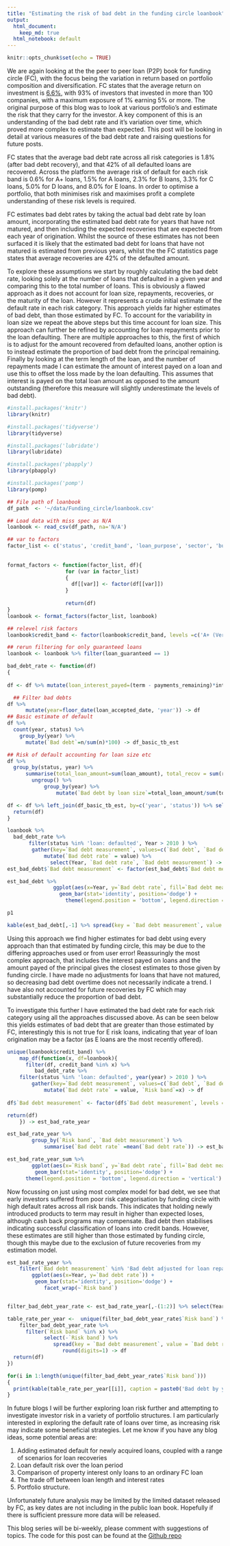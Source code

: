 ```yaml
---
title: "Estimating the risk of bad debt in the funding circle loanbook"
output:
  html_document:
    keep_md: true
  html_notebook: default
---
```



```r
knitr::opts_chunk$set(echo = TRUE)
```

We are again looking at the the peer to peer loan (P2P) book for funding circle (FC), with the focus being the variation in return based on portfolio composition and diversification. FC states that the average return on investment is [6.6%](https://www.fundingcircle.com/uk/statistics/),  with 93% of investors that invested in more than 100 companies, with a maximum exposure of 1% earning 5% or more. The original purpose of this blog was to look at various portfolio's and estimate the risk that they carry for the investor. A key component of this is an understanding of the bad debt rate and it's variation over time, which proved more complex to estimate than expected. This post will be looking in detail at various measures of the bad debt rate and raising questions for future posts.

FC states that the average bad debt rate across all risk categories is 1.8% (after bad debt recovery), and that 42% of all defaulted loans are recovered. Across the platform the average risk of default for each risk band is 0.6% for A+ loans,  1.5%	for A loans, 2.3% for B loans, 3.3% for C loans, 5.0% for D loans, and 8.0% for E loans. In order to optimise a portfolio, that both minimises risk and maximises profit a complete understanding of these risk levels is required.

FC estimates bad debt rates by taking the actual bad debt rate by loan amount, incorporating the estimated bad debt rate for years that have not matured, and then including the expected recoveries that are expected from each year of origination. Whilst the source of these estimates has not been surfaced it is likely that the estimated bad debt for loans that have not matured is estimated from previous years, whilst the the FC statistics page states that average recoveries are 42% of the defaulted amount. 

To explore these assumptions we start by roughly calculating the bad debt rate, looking solely at the number of loans that defaulted in a given year and comparing this to the total number of loans. This is obviously a flawed approach as it does not account for loan size, repayments, recoveries, or the maturity of the loan. However it represents a crude initial estimate of the default rate in each risk category. This approach yields far higher estimates of bad debt, than those estimated by FC. To account for the variability in loan size we repeat the above steps but this time account for loan size. This approach can further be refined by accounting for loan repayments prior to the loan defaulting. There are multiple approaches to this, the first of which is to adjust for the amount recovered from defaulted loans, another option is to instead estimate the proportion of bad debt from the principal remaining. Finally by looking at the term length of the loan, and the number of repayments made I can estimate the amount of interest payed on a loan and use this to offset the loss made by the loan defaulting. This assumes that interest is payed on the total loan amount as opposed to the amount outstanding (therefore this measure will slightly underestimate the levels of bad debt).

```r
#install.packages('knitr')
library(knitr)

#install.packages('tidyverse')
library(tidyverse)

#install.packages('lubridate')
library(lubridate)

#install.packages('pbapply')
library(pbapply)

#install.packages('pomp')
library(pomp)
```

```r
## File path of loanbook 
df_path  <- '~/data/Funding_circle/loanbook.csv'

## Load data with miss spec as N/A
loanbook <- read_csv(df_path, na='N/A')

## var to factors
factor_list <- c('status', 'credit_band', 'loan_purpose', 'sector', 'business_type_name', 'region_name', 'whole_loan', 'repayment_type', 'security_taken')
                 
                 
format_factors <- function(factor_list, df){
                   for (var in factor_list)
                   {
                     df[[var]] <- factor(df[[var]])
                   }
                   
                   return(df)
}
loanbook <- format_factors(factor_list, loanbook)

## relevel risk factors
loanbook$credit_band <- factor(loanbook$credit_band, levels =c('A+ (Very low risk)', 'A (Low risk)', 'B (Below average risk)', 'C (Average risk)', 'D', 'E'))

## rerun filtering for only guaranteed loans
loanbook <- loanbook %>% filter(loan_guaranteed == 1) 
```

```r
bad_debt_rate <- function(df)
{
  
df <- df %>% mutate(loan_interest_payed=(term - payments_remaining)*interest_rate*loan_amount/(100*12))

  ## Filter bad debts
df %>% 
      mutate(year=floor_date(loan_accepted_date, 'year')) -> df
## Basic estimate of default  
df %>% 
  count(year, status) %>%
    group_by(year) %>% 
      mutate(`Bad debt`=n/sum(n)*100) -> df_basic_tb_est

## Risk of default accounting for loan size etc
df %>%
  group_by(status, year) %>% 
      summarise(total_loan_amount=sum(loan_amount), total_recov = sum(recoveries), total_princ_remaining = sum(principal_remaining), total_interest_payed=sum(loan_interest_payed)) %>%
        ungroup() %>%
            group_by(year) %>% 
                mutate(`Bad debt by loan size`=total_loan_amount/sum(total_loan_amount)*100, `Bad debt adjusted by recoveries` = (total_loan_amount - total_recov)/sum(total_loan_amount)*100, `Bad debt adjusted for principal remaining`= total_princ_remaining/sum(total_loan_amount)*100, `Bad debt adjusted for loan repayment and principal remaining` = (total_princ_remaining - total_interest_payed)/sum(total_loan_amount)*100 ) -> df

df <- df %>% left_join(df_basic_tb_est, by=c('year', 'status')) %>% select(-n, everything()) %>% mutate(Year=year(year))
  return(df)
}
```

```r
loanbook %>% 
  bad_debt_rate %>% 
       filter(status %in% 'loan: defaulted', Year > 2010 ) %>% 
        gather(key=`Bad debt measurement`, values=c(`Bad debt`, `Bad debt by loan size`, `Bad debt adjusted by recoveries`, `Bad debt adjusted for principal remaining`, `Bad debt adjusted for loan repayment and principal remaining`)) %>% 
            mutate(`Bad debt rate` = value) %>%
              select(Year, `Bad debt rate`, `Bad debt measurement`) -> est_bad_debt
est_bad_debt$`Bad debt measurement` <- factor(est_bad_debt$`Bad debt measurement`, levels = c('Bad debt', 'Bad debt by loan size', 'Bad debt adjusted by recoveries', 'Bad debt adjusted for principal remaining', 'Bad debt adjusted for loan repayment and principal remaining'))

est_bad_debt %>% 
               ggplot(aes(x=Year, y=`Bad debt rate`, fill=`Bad debt measurement`)) + 
                 geom_bar(stat='identity', position='dodge') +
                   theme(legend.position = 'bottom', legend.direction = 'vertical') -> p1

p1
```

```r
kable(est_bad_debt[,-1] %>% spread(key = `Bad debt measurement`, value = `Bad debt rate`) %>% round(digits=1), caption = 'Bad debt by year, using a simple proportion of loans, by total loan values, after adjusting for recoveries, after adjusting for the principal remaining, and after adjusting for both the principal remaining, and interest payed')
```


Using this approach we find higher estimates for bad debt using every approach than that estimated by funding circle, this may be due to the differing approaches used or from user error! Reassuringly the most complex approach, that includes the interest payed on loans and the amount payed of the principal gives the closest estimates to those given by funding circle. I have made no adjustments for loans that have not matured, so decreasing bad debt overtime does not necessarily indicate a trend. I have also not accounted for future recoveries by FC which may substantially reduce the proportion of bad debt. 


To investigate this further I have estimated the bad debt rate for each risk category using all the approaches discussed above. As can be seen below this yields estimates of bad debt that are greater than those estimated by FC, interestingly this is not true for E risk loans, indicating that year of loan origination may be a factor (as E loans are the most recently offered).

```r
unique(loanbook$credit_band) %>% 
    map_df(function(x, df=loanbook){
      filter(df, credit_band %in% x) %>% 
         bad_debt_rate %>% 
    filter(status %in% 'loan: defaulted', year(year) > 2010 ) %>% 
        gather(key=`Bad debt measurement`, values=c(`Bad debt`, `Bad debt by loan size`, `Bad debt adjusted by recoveries`, `Bad debt adjusted for principal remaining`, `Bad debt adjusted for loan repayment and principal remaining`)) %>% 
            mutate(`Bad debt rate` = value, `Risk band`=x) -> df
      
df$`Bad debt measurement` <- factor(df$`Bad debt measurement`, levels = c('Bad debt', 'Bad debt by loan size', 'Bad debt adjusted by recoveries', 'Bad debt adjusted for principal remaining', 'Bad debt adjusted for loan repayment and principal remaining'))

return(df)
    }) -> est_bad_rate_year
```

```r
est_bad_rate_year %>% 
        group_by(`Risk band`, `Bad debt measurement`) %>% 
            summarise(`Bad debt rate` =mean(`Bad debt rate`)) -> est_bad_rate_year_sum

est_bad_rate_year_sum %>% 
        ggplot(aes(x=`Risk band`, y=`Bad debt rate`, fill=`Bad debt measurement`)) + 
         geom_bar(stat='identity', position='dodge') +
      theme(legend.position = 'bottom', legend.direction = 'vertical')
```

Now focussing on just using most complex model for bad debt, we see that early investors suffered from poor risk categorisation by funding circle with high default rates across all risk bands. This indicates that holding newly introduced products to term may result in higher than expected loses, although cash back programs may compensate. Bad debt then stabilises indicating successful classification of loans into credit bands. However, these estimates are still higher than those estimated by funding circle, though this maybe due to the exclusion of future recoveries from my estimation model.

```r
est_bad_rate_year %>% 
    filter(`Bad debt measurement` %in% 'Bad debt adjusted for loan repayment and principal remaining') %>% 
        ggplot(aes(x=Year, y=`Bad debt rate`)) + 
         geom_bar(stat='identity', position='dodge') +
            facet_wrap(~`Risk band`) 


filter_bad_debt_year_rate <- est_bad_rate_year[,-(1:2)] %>% select(Year, `Risk band`,  `Bad debt rate`, `Bad debt measurement`) 

table_rate_per_year <-  unique(filter_bad_debt_year_rate$`Risk band`) %>% map(function(x){
    filter_bad_debt_year_rate %>% 
      filter(`Risk band` %in% x) %>% 
            select(-`Risk band`) %>% 
               spread(key = `Bad debt measurement`, value = `Bad debt rate`) %>% 
                  round(digits=1) -> df
  return(df)
})

for(i in 1:length(unique(filter_bad_debt_year_rate$`Risk band`)))
{
  print(kable(table_rate_per_year[[i]], caption = paste0('Bad debt by year for ', unique(filter_bad_debt_year_rate$`Risk band`)[i], ' loans')))
}
```


In future blogs I will be further exploring loan risk further and attempting to investigate investor risk in a variety of portfolio structures. I am particularly interested in exploring the default rate of loans over time, as increasing risk may indicate some beneficial strategies. Let me know if you have any blog ideas, some potential areas are: 

1. Adding estimated default for newly acquired loans, coupled with a range of scenarios for loan recoveries
1. Loan default risk over the loan period
1. Comparison of property interest only loans to an ordinary FC loan
1. The trade off between loan length and interest rates
1. Portfolio structure.

Unfortunately future analysis may be limited by the limited dataset released by FC, as key dates are not including in the public loan book. Hopefully if there is sufficient pressure more data will be released.

This blog series will be bi-weekly, please comment with suggestions of topics. The code for this post can be found at the [Github repo](https://github.com/clapping-bunny/funding_circle)
